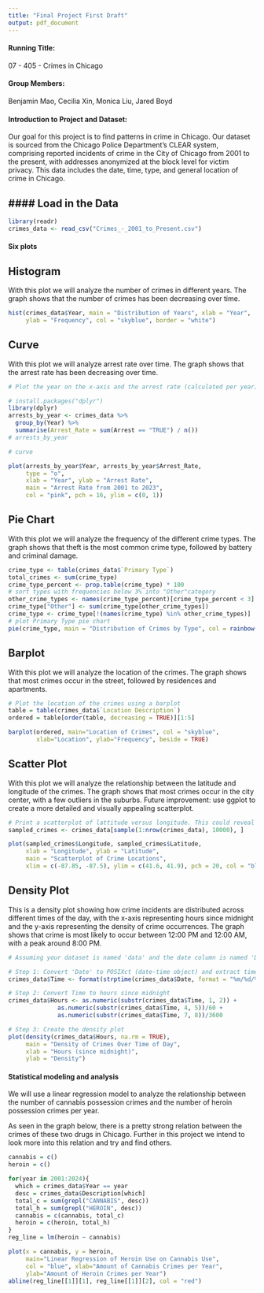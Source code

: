 ```yaml
---
title: "Final Project First Draft"
output: pdf_document
---
```

\maketitle

#### Running Title:
07 - 405 - Crimes in Chicago

#### Group Members:
Benjamin Mao, Cecilia Xin, Monica Liu, Jared Boyd

#### Introduction to Project and Dataset:
Our goal for this project is to find patterns in crime in Chicago. Our dataset
is sourced from the Chicago Police Department's CLEAR system, comprising 
reported incidents of crime in the City of Chicago from 2001 to the present, 
with addresses anonymized at the block level for victim privacy. This data
includes the date, time, type, and general location of crime in Chicago.

#### Load in the Data
---

```r
library(readr)
crimes_data <- read_csv("Crimes_-_2001_to_Present.csv")
```

#### Six plots
## Histogram
With this plot we will analyze the number of crimes in different years.
The graph shows that the number of crimes has been decreasing over time.

```r
hist(crimes_data$Year, main = "Distribution of Years", xlab = "Year", 
     ylab = "Frequency", col = "skyblue", border = "white")
```

## Curve
With this plot we will analyze arrest rate over time.
The graph shows that the arrest rate has been decreasing over time.


```r
# Plot the year on the x-axis and the arrest rate (calculated per year) on the y-axis to see if arrest rates are increasing or decreasing over time. In the Arrest column, True means an arrest was made, and False means no arrest was made.

# install.packages("dplyr")
library(dplyr)
arrests_by_year <- crimes_data %>% 
  group_by(Year) %>% 
  summarise(Arrest_Rate = sum(Arrest == "TRUE") / n())
# arrests_by_year
```


```r
# curve

plot(arrests_by_year$Year, arrests_by_year$Arrest_Rate, 
     type = "o",  
     xlab = "Year", ylab = "Arrest Rate",
     main = "Arrest Rate from 2001 to 2023",
     col = "pink", pch = 16, ylim = c(0, 1))
```


## Pie Chart
With this plot we will analyze the frequency of the different crime types.
The graph shows that theft is the most common crime type, followed by battery and criminal damage.

```r
crime_type <- table(crimes_data$`Primary Type`)
total_crimes <- sum(crime_type)
crime_type_percent <- prop.table(crime_type) * 100
# sort types with frequencies below 3% into "Other"category 
other_crime_types <- names(crime_type_percent)[crime_type_percent < 3]
crime_type["Other"] <- sum(crime_type[other_crime_types])
crime_type <- crime_type[!(names(crime_type) %in% other_crime_types)]
# plot Primary Type pie chart
pie(crime_type, main = "Distribution of Crimes by Type", col = rainbow(length(crime_type)))
```

## Barplot
With this plot we will analyze the location of the crimes.
The graph shows that most crimes occur in the street, followed by residences and apartments.

```r
# Plot the location of the crimes using a barplot
table = table(crimes_data$`Location Description`)
ordered = table[order(table, decreasing = TRUE)][1:5]

barplot(ordered, main="Location of Crimes", col = "skyblue", 
        xlab="Location", ylab="Frequency", beside = TRUE)

```

## Scatter Plot
With this plot we will analyze the relationship between the latitude and longitude of the crimes.
The graph shows that most crimes occur in the city center, with a few outliers in the suburbs.
Future improvement: use ggplot to create a more detailed and visually appealing scatterplot.

```r
# Print a scatterplot of lattitude versus longitude. This could reveal if certain areas of the city are more prone to crime. Don't include ggplot.
sampled_crimes <- crimes_data[sample(1:nrow(crimes_data), 10000), ]

plot(sampled_crimes$Longitude, sampled_crimes$Latitude, 
     xlab = "Longitude", ylab = "Latitude",
     main = "Scatterplot of Crime Locations",
     xlim = c(-87.85, -87.5), ylim = c(41.6, 41.9), pch = 20, col = "blue", cex = 0.5, bg = "white")

```

## Density Plot
This is a density plot showing how crime incidents are distributed across different times of the day, with the x-axis representing hours since midnight and the y-axis representing the density of crime occurrences.
The graph shows that crime is most likely to occur between 12:00 PM and 12:00 AM, with a peak around 8:00 PM.

```r
# Assuming your dataset is named 'data' and the date column is named 'Date'

# Step 1: Convert 'Date' to POSIXct (date-time object) and extract time
crimes_data$Time <- format(strptime(crimes_data$Date, format = "%m/%d/%Y %I:%M:%S %p"), format = "%H:%M:%S")

# Step 2: Convert Time to hours since midnight
crimes_data$Hours <- as.numeric(substr(crimes_data$Time, 1, 2)) + 
              as.numeric(substr(crimes_data$Time, 4, 5))/60 +
              as.numeric(substr(crimes_data$Time, 7, 8))/3600

# Step 3: Create the density plot
plot(density(crimes_data$Hours, na.rm = TRUE), 
     main = "Density of Crimes Over Time of Day",
     xlab = "Hours (since midnight)",
     ylab = "Density")


```

#### Statistical modeling and analysis
We will use a linear regression model to analyze the relationship between 
the number of cannabis possession crimes and the number of heroin 
possession crimes per year.

As seen in the graph below, there is a pretty strong relation between
the crimes of these two drugs in Chicago. Further in this project we intend
to look more into this relation and try and find others.
```r
cannabis = c()
heroin = c()

for(year in 2001:2024){
  which = crimes_data$Year == year
  desc = crimes_data$Description[which]
  total_c = sum(grepl("CANNABIS", desc))
  total_h = sum(grepl("HEROIN", desc))
  cannabis = c(cannabis, total_c)
  heroin = c(heroin, total_h)
}
reg_line = lm(heroin ~ cannabis)

plot(x = cannabis, y = heroin, 
     main="Linear Regression of Heroin Use on Cannabis Use", 
     col = "blue", xlab="Amount of Cannabis Crimes per Year",
     ylab="Amount of Heroin Crimes per Year")
abline(reg_line[[1]][1], reg_line[[1]][2], col = "red")
```
